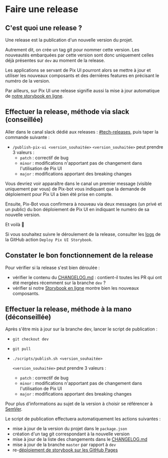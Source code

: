 
<Meta title="Développement/Faire une release" />

# Faire une release

## C'est quoi une release ?

Une release est la publication d'un nouvelle version du projet.

Autrement dit, on crée un tag git pour nommer cette version. Les nouveautés embarquées par cette version sont donc
uniquement celles déjà présentes sur `dev` au moment de la release.

Les applications se servant de Pix UI pourront alors se mettre à jour et utiliser les nouveaux composants et des
dernières features en précisant le numéro de la version.

Par ailleurs, sur Pix UI une release signifie aussi la mise à jour automatique de [notre storybook en ligne](https://storybook.pix.fr/).

## Effectuer la release, méthode via slack (conseillée)

Aller dans le canal slack dédié aux releases : [#tech-releases](https://1024pix.slack.com/archives/CVAMDQYHY), puis taper la commande suivante :

- `/publish-pix-ui <version_souhaitée>`
  `<version_souhaitée>` peut prendre 3 valeurs :
  - `patch` : correctif de bug
  - `minor` : modifications n'apportant pas de changement dans l'utilisation de Pix UI
  - `major` : modifications apportant des breaking changes

Vous devriez voir apparaître dans le canal un premier message (visible uniquement par vous) de Pix-bot vous indiquant
que la demande de déploiement pour Pix UI a bien été prise en compte.

Ensuite, Pix-Bot vous confirmera à nouveau via deux messages (un privé et un public) du bon déploiement de Pix UI en
indiquant le numéro de sa nouvelle version.

Et voilà 🎉

Si vous souhaitez suivre le déroulement de la release, consulter les [logs](https://github.com/1024pix/pix-ui/actions/workflows/deploy-storybook.yml)
de la GitHub action `Deploy Pix UI Storybook`.

## Constater le bon fonctionnement de la release

Pour vérifier si la release s'est bien déroulée :

- vérifier le contenu du [CHANGELOG.md](../CHANGELOG.md) : contient-il toutes les PR qui ont été mergées récemment sur la branche `dev` ?
- vérifier si notre [Storybook en ligne](https://1024pix.github.io/pix-ui/) montre bien les nouveaux composants.

## Effectuer la release, méthode à la mano (déconseillée)

Après s'être mis à jour sur la branche dev, lancer le script de publication :

- `git checkout dev`
- `git pull`
- `./scripts/publish.sh <version_souhaitée>`

  `<version_souhaitée>` peut prendre 3 valeurs :

  - `patch` : correctif de bug
  - `minor` : modifications n'apportant pas de changement dans l'utilisation de Pix UI
  - `major` : modifications apportant des breaking changes

Pour plus d'informations au sujet de la version à choisir se référencer à [SemVer](https://semver.org/lang/fr/).

Le script de publication effectuera automatiquement les actions suivantes :

- mise à jour de la version du projet dans le `package.json`
- création d'un tag git correspondant à la nouvelle version
- mise à jour de la liste des changements dans le [CHANGELOG.md](../CHANGELOG.md)
- mise à jour de la branche `master` par rapport à `dev`
- re-[déploiement de storybook sur les GitHub Pages](/?path=/docs/développement-storybook--page)

